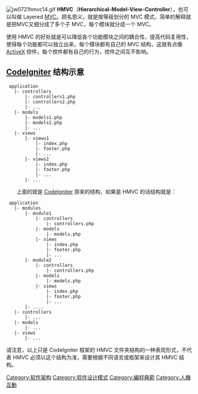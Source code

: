 
[[File:jw0721hmvc14.gif|thumb]]
'''HMVC'''（'''Hierarchical-Model-View-Controller'''），也可以叫做 Layered [[MVC|MVC]]。顾名思义，就是按等级划分的 MVC 模式，简单的解释就是把MVC又细分成了多个子 MVC，每个模块就分成一个 MVC。

使用 HMVC 的好处就是可以降低各个功能模块之间的耦合性，提高代码复用性，使得每个功能都可以独立出来，每个模块都有自己的 MVC 结构，这就有点像 [[ActiveX|ActiveX]] 控件，每个控件都有自己的行为，控件之间互不影响。

==[[CodeIgniter|CodeIgniter]] 结构示意==

  application
  	|- controllers
  		|- controllers1.php
  		|- controllers2.php
  		|- ...
  	|- models
  		|- models1.php
  		|- models2.php
  		|- ...
  	|- views
  		|- views1
  			|- index.php
  			|- footer.php
  			|- ...
  		|- views2
  			|- index.php
  			|- footer.php
  			|- ...
  		|- ...

　　上面的就是 [[CodeIgniter|CodeIgniter]] 原来的结构，如果是 HMVC 的话结构就是：

  application
  	|- modules
  		|- module1
  			|- controllers
  				|- controllers.php
  			|- models
  				|- models.php
  			|- views
  				|- index.php
  				|- footer.php
  				|- ...
  		|- module2
  			|- controllers
  				|- controllers.php
  			|- models
  				|- models.php
  			|- views
  				|- index.php
  				|- footer.php
  				|- ...
  		|- ....
  	|- controllers
  		|- ...
  	|- models
  		|- ...
  	|- views
  		|- ...

请注意，以上只是 CodeIgniter 框架的 HMVC 文件夹结构的一种表现形式，不代表 HMVC 必须以这个结构为准，需要根据不同语言或框架来设计其 HMVC 结构。

[[Category:软件架构|Category:软件架构]]
[[Category:软件设计模式|Category:软件设计模式]]
[[Category:編程典範|Category:編程典範]]
[[Category:人機互動|Category:人機互動]]